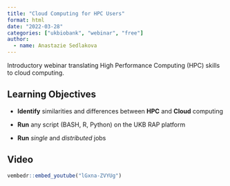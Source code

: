 ```yaml
---
title: "Cloud Computing for HPC Users"
format: html
date: "2022-03-28"
categories: ["ukbiobank", "webinar", "free"]
author:
  - name: Anastazie Sedlakova
---
```


Introductory webinar translating High Performance Computing (HPC) skills to cloud computing.

## Learning Objectives

-   **Identify** similarities and differences between **HPC** and **Cloud** computing

-   **Run** any script (BASH, R, Python) on the UKB RAP platform

-   **Run** *single* and *distributed* jobs

## Video

```r
vembedr::embed_youtube("lGxna-ZVYUg")
```

